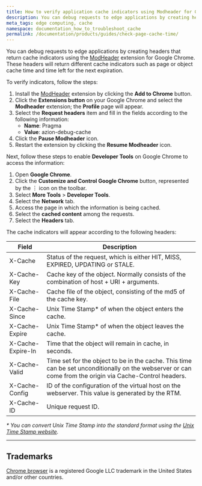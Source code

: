 ```yaml
---
title: How to verify application cache indicators using Modheader for Google Chrome
description: You can debug requests to edge applications by creating headers that return cache indicators using the ModHeader extension for Google Chrome.
meta_tags: edge computing, cache
namespace: documentation_how_to_troubleshoot_cache
permalink: /documentation/products/guides/check-page-cache-time/
---
```


You can debug requests to edge applications by creating headers that return cache indicators using the [ModHeader](https://modheader.com/) extension for Google Chrome. These headers will return different cache indicators such as page or object cache time and time left for the next expiration.

To verify indicators, follow the steps:

1. Install the [ModHeader](https://chrome.google.com/webstore/detail/modheader-modify-http-hea/idgpnmonknjnojddfkpgkljpfnnfcklj) extension by clicking the **Add to Chrome** button.
2. Click the **Extensions button** on your Google Chrome and select the **Modheader** extension; the **Profile** page will appear.
3. Select the **Request headers** item and fill in the fields according to the following information:
   - **Name**: Pragma
   - **Value**: azion-debug-cache
4. Click the **Pause Modheader** icon.
5. Restart the extension by clicking the **Resume Modheader** icon.

Next, follow these steps to enable **Developer Tools** on Google Chrome to access the information:

1. Open **Google Chrome**.
2. Click the **Customize and Control Google Chrome** button, represented by the ︙ icon on the toolbar.
3. Select **More Tools** > **Developer Tools**.
4. Select the **Network** tab.
5. Access the page in which the information is being cached.
6. Select the **cached content** among the requests.
7. Select the **Headers** tab.

The cache indicators will appear according to the following headers:

| Field | Description |
| --- | --- |
| X-Cache | Status of the request, which is either HIT, MISS, EXPIRED, UPDATING or STALE. |
| X-Cache-Key | Cache key of the object. Normally consists of the combination of host + URI + arguments. |
| X-Cache-File | Cache file of the object, consisting of the md5 of the cache key. |
| X-Cache-Since | Unix Time Stamp* of when the object enters the cache. |
| X-Cache-Expire | Unix Time Stamp* of when the object leaves the cache. |
| X-Cache-Expire-In | Time that the object will remain in cache, in seconds. |
| X-Cache-Valid | Time set for the object to be in the cache. This time can be set unconditionally on the webserver or can come from the origin via Cache-Control headers. |
| X-Cache-Config | ID of the configuration of the virtual host on the webserver. This value is generated by the RTM. |
| X-Cache-ID | Unique request ID. |

*\* You can convert Unix Time Stamp into the standard format using the [Unix Time Stamp website](http://www.unixtimestamp.com/).*

---

## Trademarks

[Chrome browser](https://www.google.com/chrome/) is a registered Google LLC trademark in the United States and/or other countries.
